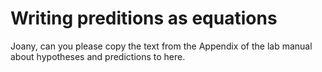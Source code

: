 # Writing preditions as equations {#hypothesis}

Joany, can you please copy the text from the Appendix of the lab manual about hypotheses and predictions to here.
